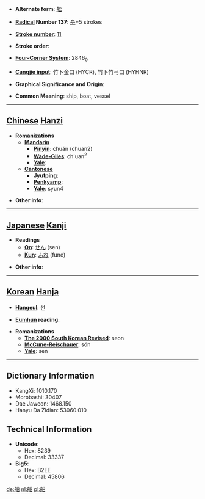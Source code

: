 * '''Alternate form''': [[舩]]

* '''[[Wiktionary:Chinese radical index| Radical]] Number 137''': [[Wiktionary:Chinese radical index 舟|舟]]+5 strokes

* '''[[Wiktionary:Chinese total strokes index|Stroke number]]''': [[Wiktionary:Chinese total strokes index 11|11]]

* '''Stroke order''': 

* '''[[Wiktionary:Chinese four corner index|Four-Corner System]]''': 2846<sub>0</sub>

* '''[[Wiktionary:Chinese Cangjie index|Cangjie input]]''': 竹卜金口 (HYCR), 竹卜竹弓口 (HYHNR)

* '''Graphical Significance and Origin''': 

* '''Common Meaning''': ship, boat, vessel

----

== [[Chinese]] [[Hanzi]] ==

* '''Romanizations'''
** '''[[Mandarin]]'''
*** '''[[Pinyin]]''': chuán (chuan2)
*** '''[[Wade-Giles]]''': ch'uan<sup>2</sup>
*** '''[[Yale]]''': 
** '''[[Cantonese]]'''
*** '''[[Jyutping]]''':
*** '''[[Penkyamp]]''': 
*** '''[[Yale]]''': syun4

* '''Other info''': 

----

== [[Japanese]] [[Kanji]] ==

* '''Readings'''
** '''[[On]]''': [[せん]] (sen)
** '''[[Kun]]''': [[ふね]] (fune)

* '''Other info''':  

----

== [[Korean]] [[Hanja]] ==

* '''[[Hangeul]]''': 선

* '''[[Eumhun]] reading''': 

* '''Romanizations'''
** '''[[The 2000 South Korean Revised Romanization|The 2000 South Korean Revised]]''': seon
** '''[[McCune-Reischauer]]''': sŏn
** '''[[Yale]]''': sen

----

== Dictionary Information ==

* KangXi: 1010.170
* Morobashi: 30407
* Dae Jaweon: 1468.150
* Hanyu Da Zidian: 53060.010

== Technical Information ==

* '''Unicode''':
** Hex: 8239
** Decimal: 33337
* '''Big5''':
** Hex: B2EE
** Decimal: 45806

[[de:船]]
[[nl:船]]
[[pl:船]]